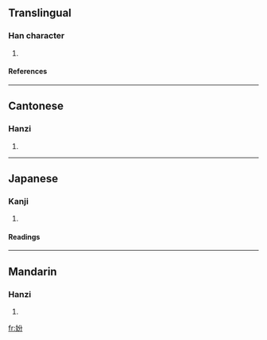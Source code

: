 ==Translingual==
===Han character===
{{Han char|rn=38|rad=女|as=04|sn=7|four=4842<sub>7</sub>|canj=女金尸竹 (VCSH)}}
# {{defn|Han|sort=女04}}
====References====
{{Han ref|kx=0257.020|dkj=06102|dj=0521.150|hdz=21032.040|uh=59A2|ud=22946|bh=CAB7|bd=51895}}
----
==Cantonese==
===Hanzi===
{{yue-hanzi|jyut=|y=fan4}}
# {{defn|Cantonese}}
----
==Japanese==
===Kanji===
{{ja-kanji|grade=|rs=女04}}
# {{defn|Japanese}} 
====Readings====
{{ja-readings|on=[[ふん]] (fun), [[ぶん]] (bun)|kun=}}
----
==Mandarin==
===Hanzi===
{{cmn-hanzi|pin=[[fén]] (fen2)|wg=fen<sup>2</sup>}}
# {{defn|Mandarin}}

[[fr:妢]]